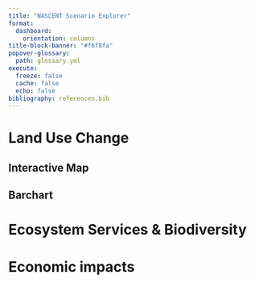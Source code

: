 ```yaml
---
title: "NASCENT Scenario Explorer"
format: 
  dashboard:
    orientation: columns
title-block-banner: "#f6f8fa"
popover-glossary:
  path: glossary.yml
execute:
  freeze: false
  cache: false
  echo: false
bibliography: references.bib
---
```


# Land Use Change

## Interactive Map

## Barchart

# Ecosystem Services & Biodiversity

# Economic impacts
